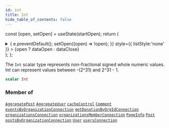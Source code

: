 ```yaml
---
id: int
title: Int
hide_table_of_contents: false
---
```






const [open, setOpen] = useState(startOpen);
return (
<details {...(open ? { open: true } : {})} className="details" style={{ border:'none', boxShadow:'none', background:'var(--ifm-background-color)' }}>
<summary
onClick={(e) => {
e.preventDefault();
setOpen((open) => !open);
}}
style={{ listStyle:'none' }} >
{open ? dataOpen : dataClose}
</summary>
{open && children}
</details>
);
};

The `Int` scalar type represents non-fractional signed whole numeric values. Int can represent values between -(2^31) and 2^31 - 1.

```graphql
scalar Int
```

### Member of

[`AggregatePost`](/schema/objects/aggregate-post) <Badge class="secondary" text="object"/><Bullet />[`AggregateUser`](/schema/objects/aggregate-user) <Badge class="secondary" text="object"/><Bullet />[`cacheControl`](/schema/directives/cache-control) <Badge class="secondary" text="directive"/><Bullet />[`Comment`](/schema/objects/comment) <Badge class="secondary" text="object"/><Bullet />[`eventsByOrganizationConnection`](/schema/queries/events-by-organization-connection) <Badge class="secondary" text="query"/><Bullet />[`getDonationByOrgIdConnection`](/schema/queries/get-donation-by-org-id-connection) <Badge class="secondary" text="query"/><Bullet />[`organizationsConnection`](/schema/queries/organizations-connection) <Badge class="secondary" text="query"/><Bullet />[`organizationsMemberConnection`](/schema/queries/organizations-member-connection) <Badge class="secondary" text="query"/><Bullet />[`PageInfo`](/schema/objects/page-info) <Badge class="secondary" text="object"/><Bullet />[`Post`](/schema/objects/post) <Badge class="secondary" text="object"/><Bullet />[`postsByOrganizationConnection`](/schema/queries/posts-by-organization-connection) <Badge class="secondary" text="query"/><Bullet />[`User`](/schema/objects/user) <Badge class="secondary" text="object"/><Bullet />[`usersConnection`](/schema/queries/users-connection) <Badge class="secondary" text="query"/>
